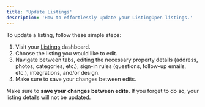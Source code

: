 ```yaml
---
title: 'Update Listings'
description: 'How to effortlessly update your ListingOpen listings.'
---
```


To update a listing, follow these simple steps:

1. Visit your [Listings](https://listingopen.com/listings) dashboard.
2. Choose the listing you would like to edit.
3. Navigate between tabs, editing the necessary property details (address, photos, categories, etc.), sign-in rules (questions, follow-up emails, etc.), integrations, and/or design.
4. Make sure to save your changes between edits.

<Note>Make sure to **save your changes between edits.** If you forget to do so, your listing details will not be updated.</Note>
